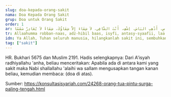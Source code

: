 ```yaml
---
slug: doa-kepada-orang-sakit
nama: Doa Kepada Orang Sakit
grup: Doa untuk Orang Sakit
order: 1
ar: اَللَّهُمَّ رَبَّ النَّاسِ، أَذْهِبِ البَاسَ، اِشْفِ، أَنْتَ الشَّافِي، لاَ شِفَاءَ إِلاَّ شِفَاؤُكَ، شِفَاءً لاَ يُغَادِرُ سَقَمًا
tr: Allaahumma robban-naas, adz-hibil baas, isyfi, antasy-syaafii, laa syifaa-a illaa syifaa-uka, syifaa-an laa yughoodiru saqoman.
idn: Ya Allah, Tuhan seluruh manusia, hilangkanlah sakit ini, sembuhkanlah, Engkaulah As-Syafi (Sang Penyembuh), tidak ada kesembuhan kecuali kesembuhan dari-Mu, kesembuhan yang tidak meninggalkan penyakit.
tag: ["sakit"]
---
```


HR. Bukhari 5675 dan Muslim 2191.
Hadis selengkapnya:
Dari A'isyah radhiyallahu 'anha, beliau menceritakan: Apabila ada di antara kami yang sakit maka Nabi shallallahu 'alaihi wa sallam mengusapkan tangan kanan beliau, kemudian membaca: (doa di atas).


Sumber: https://konsultasisyariah.com/24268-orang-tua-pintu-surga-paling-tengah.html

